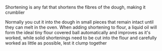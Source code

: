 
Shortening is any fat that shortens the fibres of the dough, making it crumblier

Normally you cut it into the dough in small pieces that remain intact until they can melt in the oven. When adding shortening to flour, a liquid oil will form the ideal tiny flour covered ball automatically and improves as it's worked, while solid shortenings need to be cut into the flour and carefully worked as little as possible, lest it clump together